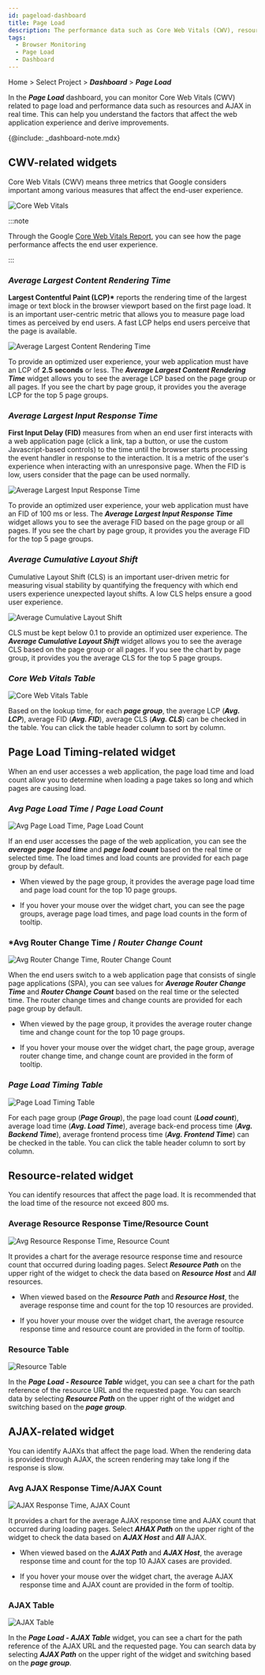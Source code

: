 ```yaml
---
id: pageload-dashboard
title: Page Load
description: The performance data such as Core Web Vitals (CWV), resources, and AJAX is monitored in real time.
tags:
  - Browser Monitoring
  - Page Load
  - Dashboard
---
```


Home > Select Project > **_Dashboard_** > **_Page Load_**

In the **_Page Load_** dashboard, you can monitor Core Web Vitals (CWV) related to page load and performance data such as resources and AJAX in real time. This can help you understand the factors that affect the web application experience and derive improvements.

{@include: _dashboard-note.mdx}

## CWV-related widgets

Core Web Vitals (CWV) means three metrics that Google considers important among various measures that affect the end-user experience.

![Core Web Vitals](/img/rum-core-web-vitals.png)

:::note

Through the Google [Core Web Vitals Report](https://support.google.com/webmasters/answer/9205520), you can see how the page performance affects the end user experience.

:::

### **_Average Largest Content Rendering Time_**

**Largest Contentful Paint (LCP)\*** reports the rendering time of the largest image or text block in the browser viewport based on the first page load. It is an important user-centric metric that allows you to measure page load times as perceived by end users. A fast LCP helps end users perceive that the page is available.

![Average Largest Content Rendering Time](/img/rum-lcp.png)

To provide an optimized user experience, your web application must have an LCP of **2.5 seconds** or less. The **_Average Largest Content Rendering Time_** widget allows you to see the average LCP based on the page group or all pages. If you see the chart by page group, it provides you the average LCP for the top 5 page groups.

### **_Average Largest Input Response Time_**

**First Input Delay (FID)** measures from when an end user first interacts with a web application page (click a link, tap a button, or use the custom Javascript-based controls) to the time until the browser starts processing the event handler in response to the interaction. It is a metric of the user's experience when interacting with an unresponsive page. When the FID is low, users consider that the page can be used normally.

![Average Largest Input Response Time](/img/rum-pageload-fid.png)

To provide an optimized user experience, your web application must have an FID of 100 ms or less. The **_Average Largest Input Response Time_** widget allows you to see the average FID based on the page group or all pages. If you see the chart by page group, it provides you the average FID for the top 5 page groups.

### **_Average Cumulative Layout Shift_**

Cumulative Layout Shift (CLS) is an important user-driven metric for measuring visual stability by quantifying the frequency with which end users experience unexpected layout shifts. A low CLS helps ensure a good user experience.

![Average Cumulative Layout Shift](/img/rum-pageload-cls.png)

CLS must be kept below 0.1 to provide an optimized user experience. The **_Average Cumulative Layout Shift_** widget allows you to see the average CLS based on the page group or all pages. If you see the chart by page group, it provides you the average CLS for the top 5 page groups.

### **_Core Web Vitals Table_**

![Core Web Vitals Table](/img/rum-pageload-cwv-table.png)

Based on the lookup time, for each **_page group_**, the average LCP (**_Avg. LCP_**), average FID (**_Avg. FID_**), average CLS (**_Avg. CLS_**) can be checked in the table. You can click the table header column to sort by column.

## Page Load Timing-related widget

When an end user accesses a web application, the page load time and load count allow you to determine when loading a page takes so long and which pages are causing load.

### **_Avg Page Load Time_** / **_Page Load Count_**

![Avg Page Load Time, Page Load Count](/img/rum-pageload-timing.png)

If an end user accesses the page of the web application, you can see the **_average page load time_** and **_page load count_** based on the real time or selected time. The load times and load counts are provided for each page group by default.

-   When viewed by the page group, it provides the average page load time and page load count for the top 10 page groups.

-   If you hover your mouse over the widget chart, you can see the page groups, average page load times, and page load counts in the form of tooltip.

### **\*Avg Router Change Time** / **_Router Change Count_**

![Avg Router Change Time, Router Change Count](/img/rum-pageload-router.png)

When the end users switch to a web application page that consists of single page applications (SPA), you can see values for **_Average Router Change Time_** and **_Router Change Count_** based on the real time or the selected time. The router change times and change counts are provided for each page group by default.

-   When viewed by the page group, it provides the average router change time and change count for the top 10 page groups.

-   If you hover your mouse over the widget chart, the page group, average router change time, and change count are provided in the form of tooltip.

### **_Page Load Timing Table_**

![Page Load Timing Table](/img/rum-pageload-timing-table.png)

For each page group (**_Page Group_**), the page load count (**_Load count_**), average load time (**_Avg. Load Time_**), average back-end process time (**_Avg. Backend Time_**), average frontend process time (**_Avg. Frontend Time_**) can be checked in the table. You can click the table header column to sort by column.

## Resource-related widget

You can identify resources that affect the page load. It is recommended that the load time of the resource not exceed 800 ms.

### Average Resource Response Time/Resource Count

![Avg Resource Response Time, Resource Count](/img/rum-pageload-resource.png)

It provides a chart for the average resource response time and resource count that occurred during loading pages. Select **_Resource Path_** on the upper right of the widget to check the data based on **_Resource Host_** and **_All_** resources.

-   When viewed based on the **_Resource Path_** and **_Resource Host_**, the average response time and count for the top 10 resources are provided.

-   If you hover your mouse over the widget chart, the average resource response time and resource count are provided in the form of tooltip.

### Resource Table

![Resource Table](/img/rum-pageload-resource-table.png)

In the **_Page Load - Resource Table_** widget, you can see a chart for the path reference of the resource URL and the requested page. You can search data by selecting **_Resource Path_** on the upper right of the widget and switching based on the **_page group_**.

## AJAX-related widget

You can identify AJAXs that affect the page load. When the rendering data is provided through AJAX, the screen rendering may take long if the response is slow.

### Avg AJAX Response Time/AJAX Count

![AJAX Response Time, AJAX Count](/img/rum-pageload-ajax.png)

It provides a chart for the average AJAX response time and AJAX count that occurred during loading pages. Select **_AHAX Path_** on the upper right of the widget to check the data based on **_AJAX Host_** and **_All_** AJAX.

-   When viewed based on the **_AJAX Path_** and **_AJAX Host_**, the average response time and count for the top 10 AJAX cases are provided.

-   If you hover your mouse over the widget chart, the average AJAX response time and AJAX count are provided in the form of tooltip.

### AJAX Table

![AJAX Table](/img/rum-pageload-ajax-table.png)

In the **_Page Load - AJAX Table_** widget, you can see a chart for the path reference of the AJAX URL and the requested page. You can search data by selecting **_AJAX Path_** on the upper right of the widget and switching based on the **_page group_**.

